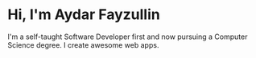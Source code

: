 # Hi, I'm Aydar Fayzullin

I'm a self-taught Software Developer first and now pursuing a Computer Science degree. I create awesome web apps.
